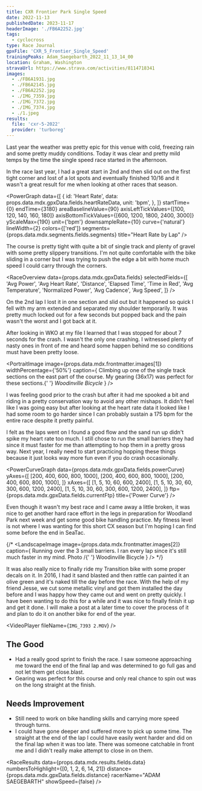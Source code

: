 ```yaml
---
title: CXR Frontier Park Single Speed
date: 2022-11-13
publishedDate: 2023-11-17
headerImage: './FB6A2252.jpg'
tags:
  - cyclocross
type: Race Journal
gpxFile: 'CXR_5_Frontier_Single_Speed'
trainingPeaks: Adam_Saegebarth_2022_11_13_14_00
location: Graham, Washington
stravaUrl: https://www.strava.com/activities/8114718341
images:
  - ./FB6A1931.jpg
  - ./FB6A2145.jpg
  - ./FB6A2252.jpg
  - ./IMG_7359.jpg
  - ./IMG_7372.jpg
  - ./IMG_7374.jpg
  - ./1.jpeg
results:
  file: 'cxr-5-2022'
  provider: 'turboreg'
---
```


Last year the weather was pretty epic for this venue with cold, freezing rain and some pretty muddy conditions. Today it was clear and pretty mild temps by the time the single speed race started in the afternoon.

In the race last year, I had a great start in 2nd and then slid out on the first tight corner and lost of a lot spots and eventually finished 10/16 and it wasn't a great result for me when looking at other races that season.

<PowerGraph
  data={[
    {
      id: 'Heart Rate',
      data: props.data.mdx.gpxData.fields.heartRateData,
      unit: 'bpm',
    },
  ]}
  startTime={0}
  endTime={3180}
  areaBaselineValue={90}
  axisLeftTickValues={[100, 120, 140, 160, 180]}
  axisBottomTickValues={[600, 1200, 1800, 2400, 3000]}
  yScaleMax={190}
  unit={'bpm'}
  downsampleRate={10}
  curve={'natural'}
  lineWidth={2}
  colors={['red']}
  segments={props.data.mdx.segments.fields.segments}
  title="Heart Rate by Lap"
/>

The course is pretty tight with quite a bit of single track and plenty of gravel with some pretty slippery transitions. I'm not quite comfortable with the bike sliding in a corner but I was trying to push the edge a bit with home much speed I could carry through the corners.

<RaceOverview
  data={props.data.mdx.gpxData.fields}
  selectedFields={[
    'Avg Power',
    'Avg Heart Rate',
    'Distance',
    'Elapsed Time',
    'Time in Red',
    'Avg Temperature',
    'Normalized Power',
    'Avg Cadence',
    'Avg Speed',
  ]}
/>
<StravaLink stravaUrl={props.data.mdx.frontmatter.stravaUrl} />

On the 2nd lap I lost it in one section and slid out but it happened so quick I fell with my arm extended and separated my shoulder temporarily. It was pretty much locked out for a few seconds but popped back and the pain wasn't the worst and I got back at it.

<PortraitImage
  image={props.data.mdx.frontmatter.images[4]}
  widthPercentage="50%"
/>

After looking in WKO at my file I learned that I was stopped for about 7 seconds for the crash. I wasn't the only one crashing. I witnessed plenty of nasty ones in front of me and heard some happen behind me so conditions must have been pretty loose.

<PortraitImage
  image={props.data.mdx.frontmatter.images[1]}
  widthPercentage={'50%'}
  caption={
    <Text>
      Climbing up one of the single track sections on the east part of the
      course. My gearing (36x17) was perfect for these sections.{' '}
      <Link href="http://woodinvillebicycle.com">
        <em>Woodinville Bicycle</em>
      </Link>
    </Text>
  }
/>

I was feeling good prior to the crash but after it had me spooked a bit and riding in a pretty conservation way to avoid any other mishaps. It didn't feel like I was going easy but after looking at the heart rate data it looked like I had some room to go harder since I can probably sustain a 175 bpm for the entire race despite it pretty painful.

<LandscapeImage image={props.data.mdx.frontmatter.images[3]} />

I felt as the laps went on I found a good flow and the sand run up didn't spike my heart rate too much. I still chose to run the small barriers they had since it must faster for me than attempting to hop them in a pretty gross way. Next year, I really need to start practicing hopping these things because it just looks way more fun even if you do crash occasionally.

<MatchesBurned data={props.data.mdx.gpxData.fields.matchesBurned} />

<PowerBreakdown
  powerZoneBuckets={props.data.mdx.gpxData.fields.powerZoneBuckets}
  powerZones={props.data.mdx.gpxData.fields.powerZones}
/>

<PowerCurveGraph
  data={props.data.mdx.gpxData.fields.powerCurve}
  yAxes={[
    [200, 400, 600, 800, 1000],
    [200, 400, 600, 800, 1000],
    [200, 400, 600, 800, 1000],
  ]}
  xAxes={[
    [1, 5, 10, 60, 600, 2400],
    [1, 5, 10, 30, 60, 300, 600, 1200, 2400],
    [1, 5, 10, 30, 60, 300, 600, 1200, 2400],
  ]}
  ftp={props.data.mdx.gpxData.fields.currentFtp}
  title={'Power Curve'}
/>

Even though it wasn't my best race and I came away a little broken, it was nice to get another hard race effort in the legs in preparation for Woodland Park next week and get some good bike handling practice. My fitness level is not where I was wanting for this short CX season but I'm hoping I can find some before the end in SeaTac.

<Map coordinates={props.data.mdx.gpxData.fields.coordinates} />

{/* <LandscapeImage
  image={props.data.mdx.frontmatter.images[2]}
  caption={
    <Text>
      Running over the 3 small barriers. I ran every lap since it's still much
      faster in my mind. Photo /{' '}
      <Link href="http://woodinvillebicycle.com">Woodinville Bicycle</Link>
    </Text>
  }
/> */}
<LandscapeImage image={props.data.mdx.frontmatter.images[0]} />

It was also really nice to finally ride my Transition bike with some proper decals on it. In 2016, I had it sand blasted and then rattle can painted it an olive green and it's naked till the day before the race. With the help of my friend Jesse, we cut some metallic vinyl and got them installed the day before and I was happy how they came out and went on pretty quickly. I have been wanting to do this for a while and it was nice to finally finish it up and get it done. I will make a post at a later time to cover the process of it and plan to do it on another bike for end of the year.

<VideoPlayer fileName={`IMG_7393 2.MOV`} />

## The Good
- Had a really good sprint to finish the race. I saw someone approaching me toward the end of the final lap and was determined to go full gas and not let them get close.blast.
- Gearing was perfect for this course and only real chance to spin out was on the long straight at the finish.

## Needs Improvement
- Still need to work on bike handling skills and carrying more speed through turns.
- I could have gone deeper and suffered more to pick up some time. The straight at the end of the lap I could have easily went harder and did on the final lap when it was too late. There was someone catchable in front me and I didn't really make attempt to close in on them.


<RaceResults
  data={props.data.mdx.results.fields.data}
  numbersToHighlight={[0, 1, 2, 6, 14, 21]}
  distance={props.data.mdx.gpxData.fields.distance}
  racerName="ADAM SAEGEBARTH"
  showSpeed={false}
/>
